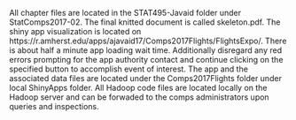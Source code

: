 
All chapter files are located in the STAT495-Javaid folder under StatComps2017-02. The final knitted document is called skeleton.pdf. The shiny app visualization is located on https://r.amherst.edu/apps/ajavaid17/Comps2017Flights/FlightsExpo/. There is about half a minute app loading wait time. Additionally disregard any red errors prompting for the app authority contact and continue clicking on the specified button to accomplish event of interest. The app and the associated data files are located under the Comps2017Flights folder under local ShinyApps folder. All Hadoop code files are located locally on the Hadoop server and can be forwaded to the comps administrators upon queries and inspections. 

